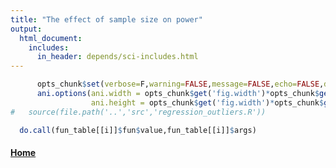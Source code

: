```yaml
---
title: "The effect of sample size on power"
output: 
  html_document:
    includes:
      in_header: depends/sci-includes.html
---
```


```r
      opts_chunk$set(verbose=F,warning=FALSE,message=FALSE,echo=FALSE,dpi=96,fig.width=5.5,fig.height=2.8)
      ani.options(ani.width = opts_chunk$get('fig.width')*opts_chunk$get('dpi'),
                  ani.height = opts_chunk$get('fig.width')*opts_chunk$get('dpi'))
#   source(file.path('..','src','regression_outliers.R'))  
```

```r
  do.call(fun_table[[i]]$fun$value,fun_table[[i]]$args)
```
#### [Home](./demos.html) {#home}